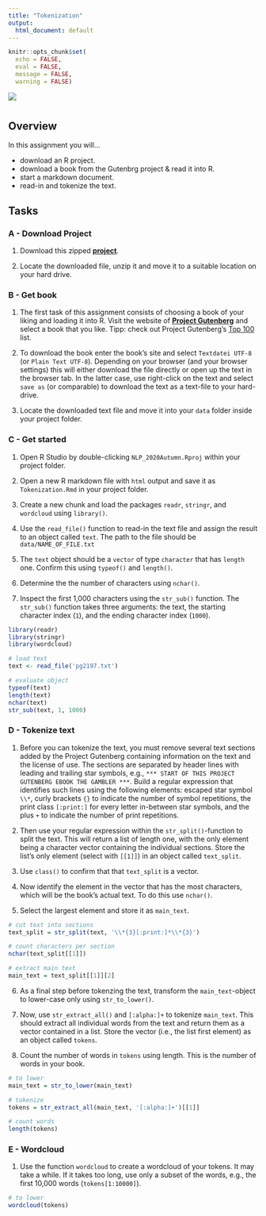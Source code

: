 ```yaml
---
title: "Tokenization"
output:
  html_document: default
---
```


```r
knitr::opts_chunk$set(
  echo = FALSE, 
  eval = FALSE,
  message = FALSE,
  warning = FALSE)
```

<img src="https://dwulff.github.io/NLP_2020Autumn/assets/img/text_sm.png"></img>

# {.tabset}

## Overview

In this assignment you will...

- download an R project.
- download a book from the Gutenbrg project & read it into R.
- start a markdown document.
- read-in and tokenize the text.

## Tasks

### A - Download Project

1. Download this zipped <a href="https://dwulff.github.io/NLP_2020Autumn/assets/sessions/NLP_2020Autumn.zip"><b>project</b></a>.

2. Locate the downloaded file, unzip it and move it to a suitable location on your hard drive. 

### B - Get book

1. The first task of this assignment consists of choosing a book of your liking and loading it into R. Visit the website of [**Project Gutenberg**](http://www.gutenberg.org/) and select a book that you like. Tipp: check out Project Gutenberg's [Top 100](http://www.gutenberg.org/browse/scores/top) list. 

2. To download the book enter the book's site and select `Textdatei UTF-8` (or 
`Plain Text UTF-8`). Depending on your browser (and your browser settings) this will either download the file directly or open up the text in the browser tab. In the latter case, use right-click on the text and select `save as` (or comparable) to download the text as a text-file to your hard-drive. 

3. Locate the downloaded text file and move it into your `data` folder inside your project folder. 

### C - Get started

1. Open R Studio by double-clicking `NLP_2020Autumn.Rproj` within your project folder. 

2. Open a new R markdown file with `html` output and save it as `Tokenization.Rmd` in your project folder.

3. Create a new chunk and load the packages `readr`, `stringr`, and `wordcloud` using `library()`.

4. Use the `read_file()` function to read-in the text file and assign the result to an object called `text`. The path to the file should be `data/NAME_OF_FILE.txt`

5. The `text` object should be a `vector` of type `character` that has `length` one. Confirm this using `typeof()` and `length()`. 

6. Determine the the number of characters using `nchar()`.

7. Inspect the first 1,000 characters using the `str_sub()` function. The `str_sub()` function takes three arguments: the text, the starting character index (`1`), and the ending character index (`1000`).  

```r
library(readr)
library(stringr)
library(wordcloud)

# load text
text <- read_file('pg2197.txt')

# evaluate object
typeof(text)
length(text)
nchar(text)
str_sub(text, 1, 1000)
```

### D - Tokenize text

1. Before you can tokenize the text, you must remove several text sections added by the Project Gutenberg containing information on the text and the license of use. The sections are separated by header lines with leading and trailing star symbols, e.g., `*** START OF THIS PROJECT GUTENBERG EBOOK THE GAMBLER ***`. Build a regular expression that identifies such lines using the following elements: escaped star symbol `\\*`, curly brackets `{}` to indicate the number of symbol repetitions, the print class `[:print:]` for every letter in-between star symbols, and the plus `+` to indicate the number of print repetitions. 

2. Then use your regular expression within the `str_split()`-function to split the text. This will return a list of length one, with the only element being a character vector containing the individual sections. Store the list's only element (select with `[[1]]`) in an object called `text_split`. 

3. Use `class()` to confirm that that `text_split` is a vector.   

4. Now identify the element in the vector that has the most characters, which will be the book's actual text. To do this use `nchar()`.  

5. Select the largest element and store it as `main_text`. 

```r
# cut text into sections
text_split = str_split(text, '\\*{3}[:print:]*\\*{3}')

# count characters per section
nchar(text_split[[1]])

# extract main text
main_text = text_split[[1]][2]
```

6. As a final step before tokenzing the text, transform the `main_text`-object to lower-case only using `str_to_lower()`. 

7. Now, use `str_extract_all()` and `[:alpha:]+` to tokenize `main_text`. This should  extract all individual words from the text and return them as a vector contained in a list. Store the vector (i.e., the list first element) as an object called `tokens`.  

8. Count the number of words in `tokens` using length. This is the number of words in your book. 

```r
# to lower
main_text = str_to_lower(main_text)

# tokenize
tokens = str_extract_all(main_text, '[:alpha:]+')[[1]]

# count words
length(tokens)
```

### E - Wordcloud

1. Use the function `wordcloud` to create a wordcloud of your tokens. It may take a while. If it takes too long, use only a subset of the words, e.g., the first 10,000 words (`tokens[1:10000]`). 


```r
# to lower
wordcloud(tokens)
```



